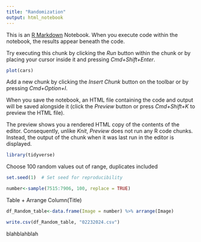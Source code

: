 ```yaml
---
title: "Randomization"
output: html_notebook
---
```


This is an [R Markdown](http://rmarkdown.rstudio.com) Notebook. When you execute code within the notebook, the results appear beneath the code. 

Try executing this chunk by clicking the *Run* button within the chunk or by placing your cursor inside it and pressing *Cmd+Shift+Enter*. 

```r
plot(cars)
```

Add a new chunk by clicking the *Insert Chunk* button on the toolbar or by pressing *Cmd+Option+I*.

When you save the notebook, an HTML file containing the code and output will be saved alongside it (click the *Preview* button or press *Cmd+Shift+K* to preview the HTML file). 

The preview shows you a rendered HTML copy of the contents of the editor. Consequently, unlike *Knit*, *Preview* does not run any R code chunks. Instead, the output of the chunk when it was last run in the editor is displayed.


```r
library(tidyverse)
```

Choose 100 random values out of range, duplicates included
```r
set.seed(1)  # Set seed for reproducibility

number<-sample(7515:7906, 100, replace = TRUE)
```

Table + Arrange Column(Title)
```r
df_Random_table<-data.frame(Image = number) %>% arrange(Image)
```

```r
write.csv(df_Random_table, "02232024.csv") 
```


blahblahblah



